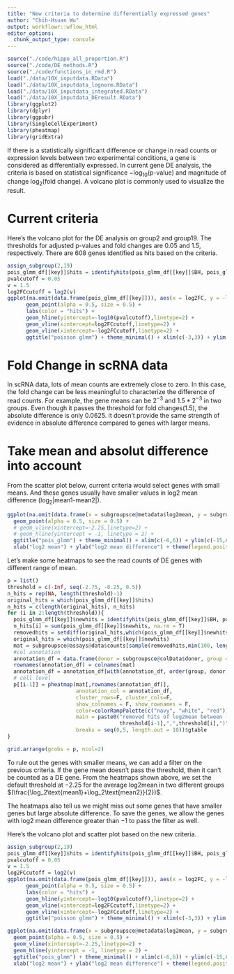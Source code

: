 ```yaml
---
title: "New criteria to determine differentially expressed genes"
author: "Chih-Hsuan Wu"
output: workflowr::wflow_html
editor_options:
  chunk_output_type: console
---
```


```r
source("./code/hippo_all_proportion.R")
source("./code/DE_methods.R")
source("./code/functions_in_rmd.R")
load("./data/10X_inputdata.RData")
load("./data/10X_inputdata_lognorm.RData")
load("./data/10X_inputdata_integrated.RData")
load("./data/10X_inputdata_DEresult.RData")
library(ggplot2)
library(dplyr)
library(ggpubr)
library(SingleCellExperiment)
library(pheatmap)
library(gridExtra)
```

If there is a statistically significant difference or change in read counts or expression levels between two experimental conditions, a gene is considered as differentially expressed. In current gene DE analysis, the criteria is based on statistical significance $-\log_{10}\text{(p-value)}$ and magnitude of change $\log_{2}\text{(fold change)}$. A volcano plot is commonly used to visualize the result.


# Current criteria
Here's the volcano plot for the DE analysis on group2 and group19. The thresholds for adjusted p-values and fold changes are $0.05$ and $1.5$, respectively. There are $608$ genes identified as hits based on the criteria. 

```r
assign_subgroup(2,19)
pois_glmm_df[[key]]$hits = identifyhits(pois_glmm_df[[key]]$BH, pois_glmm_df[[key]]$log2FC)
pvalcutoff = 0.05
v = 1.5
log2FCcutoff = log2(v)
ggplot(na.omit(data.frame(pois_glmm_df[[key]])), aes(x = log2FC, y = -log10(BH), colour = hits)) +
      geom_point(alpha = 0.5, size = 0.5) +
      labs(color = "hits") +
      geom_hline(yintercept=-log10(pvalcutoff),linetype=2) +
      geom_vline(xintercept=log2FCcutoff,linetype=2) + 
      geom_vline(xintercept=-log2FCcutoff,linetype=2) +
      ggtitle("poisson glmm") + theme_minimal() + xlim(c(-3,3)) + ylim(c(0,40)) + xlab("log2 Fold Change") + ylab("-log10(adj.pval)") + theme(legend.position = "bottom") 
```


# Fold Change in scRNA data

In scRNA data, lots of mean counts are extremely close to zero. In this case, the fold change can be less meaningful to characterize the difference of read counts. For example, the gene means can be $2^{-3}$ and $1.5*2^{-3}$ in two groups. Even though it passes the threshold for fold changes$(1.5)$, the absolute difference is only $0.0625$. it doesn't provide the same strength of evidence in absolute difference compared to genes with larger means. 

# Take mean and absolut difference into account

From the scatter plot below, current criteria would select genes with small means. And these genes usually have smaller values in log2 mean difference $(\log_2|\text{mean1-mean2}|)$.

```r
ggplot(na.omit(data.frame(x = subgroupsce@metadata$log2mean, y = subgroupsce@metadata$log2meandiff, hits = pois_glmm_df[[key]]$hits)), aes(x = x, y = y, colour = hits)) +
  geom_point(alpha = 0.5, size = 0.5) +
  # geom_vline(xintercept=-2.25,linetype=2) +
  # geom_hline(yintercept = -1, linetype = 2) +
  ggtitle("pois_glmm") + theme_minimal() + xlim(c(-6,6)) + ylim(c(-15,6)) + 
  xlab("log2 mean") + ylab("log2 mean difference") + theme(legend.position = "bottom")
```

Let's make some heatmaps to see the read counts of DE genes with different range of mean. 

```r
p = list()
threshold = c(-Inf, seq(-2.75, -0.25, 0.5))
n_hits = rep(NA, length(threshold)-1)
original_hits = which(pois_glmm_df[[key]]$hits)
n_hits = c(length(original_hits), n_hits)
for (i in 2:length(threshold)){
  pois_glmm_df[[key]]$newhits = identifyhits(pois_glmm_df[[key]]$BH, pois_glmm_df[[key]]$log2FC, subgroupsce@metadata$log2mean, log2meancutoff = threshold[i], newcriteria = T)
  n_hits[i] = sum(pois_glmm_df[[key]]$newhits, na.rm = T)
  removedhits = setdiff(original_hits,which(pois_glmm_df[[key]]$newhits))
  original_hits = which(pois_glmm_df[[key]]$newhits)
  mat = subgroupsce@assays@data$counts[sample(removedhits,min(100, length(removedhits))), ]
  #col annotation
  annotation_df = data.frame(donor = subgroupsce@colData$donor, group = factor(colData(subgroupsce)$hippo_cluster, levels = c(group1, group2)))
  rownames(annotation_df) = colnames(mat)
  annotation_df = annotation_df[with(annotation_df, order(group, donor)), ] 
  # cell level
  p[[i-1]] = pheatmap(mat[,rownames(annotation_df)], 
                      annotation_col = annotation_df, 
                      cluster_rows=F, cluster_cols=F,
                      show_colnames = F, show_rownames = F,
                      color=colorRampPalette(c("navy", "white", "red"))(10), 
                      main = paste0("removed hits of log2mean between (",
                                    threshold[i-1],",",threshold[i],")"),
                      breaks = seq(0,5, length.out = 10))$gtable
}
```
```r
grid.arrange(grobs = p, ncol=2)
```

To rule out the genes with smaller means, we can add a filter on the previous criteria. If the gene mean doesn't pass the threshold, then it can't be counted as a DE gene. From the heatmaps shown above, we set the default threshold at $-2.25$ for the average log2mean in two different groups $(\frac{\log_2\text{mean1}+\log_2\text{mean2}}{2})$.

The heatmaps also tell us we might miss out some genes that have smaller genes but large absolute difference. To save the genes, we allow the genes with log2 mean difference greater than $-1$ to pass the filter as well.

Here's the volcano plot and scatter plot based on the new criteria.

```r
assign_subgroup(2,19)
pois_glmm_df[[key]]$hits = identifyhits(pois_glmm_df[[key]]$BH, pois_glmm_df[[key]]$log2FC, subgroupsce@metadata$log2mean, subgroupsce@metadata$log2meandiff, newcriteria = T)
pvalcutoff = 0.05
v = 1.5
log2FCcutoff = log2(v)
ggplot(na.omit(data.frame(pois_glmm_df[[key]])), aes(x = log2FC, y = -log10(BH), colour = hits)) +
      geom_point(alpha = 0.5, size = 0.5) +
      labs(color = "hits") +
      geom_hline(yintercept=-log10(pvalcutoff),linetype=2) +
      geom_vline(xintercept=log2FCcutoff,linetype=2) + 
      geom_vline(xintercept=-log2FCcutoff,linetype=2) +
      ggtitle("poisson glmm") + theme_minimal() + xlim(c(-3,3)) + ylim(c(0,40)) + xlab("log2 Fold Change") + ylab("-log10(adj.pval)") + theme(legend.position = "bottom") 
```

```r
ggplot(na.omit(data.frame(x = subgroupsce@metadata$log2mean, y = subgroupsce@metadata$log2meandiff, hits = pois_glmm_df[[key]]$hits)), aes(x = x, y = y, colour = hits)) +
  geom_point(alpha = 0.5, size = 0.5) +
  geom_vline(xintercept=-2.25,linetype=2) +
  geom_hline(yintercept = -1, linetype = 2) +
  ggtitle("pois_glmm") + theme_minimal() + xlim(c(-6,6)) + ylim(c(-15,6)) + 
  xlab("log2 mean") + ylab("log2 mean difference") + theme(legend.position = "bottom")
```